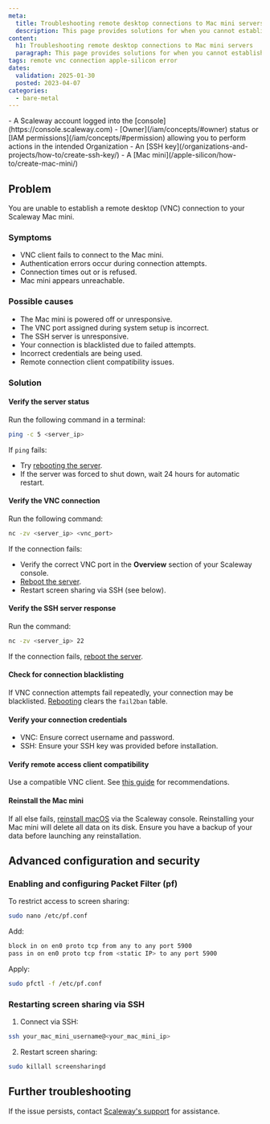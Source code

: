 ```yaml
---
meta:
  title: Troubleshooting remote desktop connections to Mac mini servers
  description: This page provides solutions for when you cannot establish a remote desktop connection to your Mac mini.
content:
  h1: Troubleshooting remote desktop connections to Mac mini servers
  paragraph: This page provides solutions for when you cannot establish a remote desktop connection to your Mac mini.
tags: remote vnc connection apple-silicon error
dates:
  validation: 2025-01-30
  posted: 2023-04-07
categories:
  - bare-metal
---
```


<Macro id="requirements" />
- A Scaleway account logged into the [console](https://console.scaleway.com)
- [Owner](/iam/concepts/#owner) status or [IAM permissions](/iam/concepts/#permission) allowing you to perform actions in the intended Organization
- An [SSH key](/organizations-and-projects/how-to/create-ssh-key/)
- A [Mac mini](/apple-silicon/how-to/create-mac-mini/)

## Problem
You are unable to establish a remote desktop (VNC) connection to your Scaleway Mac mini.

### Symptoms
- VNC client fails to connect to the Mac mini.
- Authentication errors occur during connection attempts.
- Connection times out or is refused.
- Mac mini appears unreachable.

### Possible causes
- The Mac mini is powered off or unresponsive.
- The VNC port assigned during system setup is incorrect.
- The SSH server is unresponsive.
- Your connection is blacklisted due to failed attempts.
- Incorrect credentials are being used.
- Remote connection client compatibility issues.

### Solution

#### Verify the server status
Run the following command in a terminal:
```sh
ping -c 5 <server_ip>
```
If `ping` fails:
- Try [rebooting the server](/apple-silicon/how-to/reboot-mac-mini/).
- If the server was forced to shut down, wait 24 hours for automatic restart.

#### Verify the VNC connection
Run the following command:
```sh
nc -zv <server_ip> <vnc_port>
```
If the connection fails:
- Verify the correct VNC port in the **Overview** section of your Scaleway console.
- [Reboot the server](/apple-silicon/how-to/reboot-mac-mini/).
- Restart screen sharing via SSH (see below).

#### Verify the SSH server response
Run the command:
```sh
nc -zv <server_ip> 22
```
If the connection fails, [reboot the server](/apple-silicon/how-to/reboot-mac-mini/).

#### Check for connection blacklisting
If VNC connection attempts fail repeatedly, your connection may be blacklisted. [Rebooting](/apple-silicon/how-to/reboot-mac-mini/) clears the `fail2ban` table.

#### Verify your connection credentials
- VNC: Ensure correct username and password.
- SSH: Ensure your SSH key was provided before installation.

#### Verify remote access client compatibility
Use a compatible VNC client. See [this guide](/apple-silicon/how-to/access-remote-desktop-mac-mini/#comparison-matrix-of-remote-desktop-clients) for recommendations.

#### Reinstall the Mac mini
If all else fails, [reinstall macOS](/apple-silicon/how-to/reinstall-mac-mini/) via the Scaleway console. 
<Message type="important">
  Reinstalling your Mac mini will delete all data on its disk. Ensure you have a backup of your data before launching any reinstallation.
</Message>

## Advanced configuration and security

### Enabling and configuring Packet Filter (pf)
To restrict access to screen sharing:
```sh
sudo nano /etc/pf.conf
```
Add:
```sh
block in on en0 proto tcp from any to any port 5900
pass in on en0 proto tcp from <static IP> to any port 5900
```
Apply:
```sh
sudo pfctl -f /etc/pf.conf
```

### Restarting screen sharing via SSH
1. Connect via SSH:
```sh
ssh your_mac_mini_username@<your_mac_mini_ip>
```
2. Restart screen sharing:
```sh
sudo killall screensharingd
```

## Further troubleshooting
If the issue persists, contact [Scaleway's support](https://console.scaleway.com/support) for assistance.
